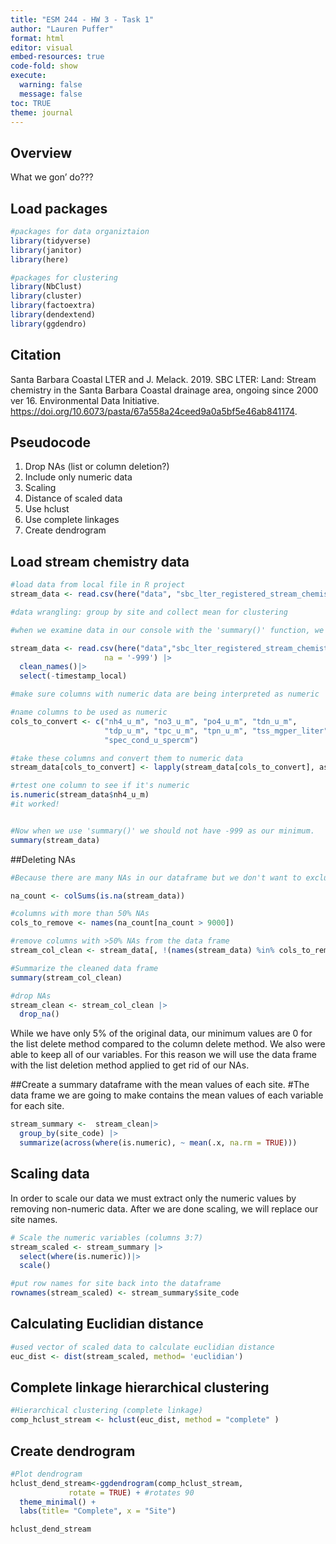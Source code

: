 ```yaml
---
title: "ESM 244 - HW 3 - Task 1"
author: "Lauren Puffer"
format: html
editor: visual
embed-resources: true
code-fold: show
execute: 
  warning: false
  message: false
toc: TRUE
theme: journal
---
```


## Overview

What we gon' do???

## Load packages

```r
#packages for data organiztaion
library(tidyverse)
library(janitor)
library(here)

#packages for clustering
library(NbClust)
library(cluster)
library(factoextra)
library(dendextend)
library(ggdendro)
```

## Citation

Santa Barbara Coastal LTER and J. Melack. 2019. SBC LTER: Land: Stream chemistry in the Santa Barbara Coastal drainage area, ongoing since 2000 ver 16. Environmental Data Initiative. <https://doi.org/10.6073/pasta/67a558a24ceed9a0a5bf5e46ab841174>.

## Pseudocode

1.  Drop NAs (list or column deletion?)
2.  Include only numeric data
3.  Scaling
4.  Distance of scaled data
5.  Use hclust
6.  Use complete linkages
7.  Create dendrogram

## Load stream chemistry data

```r

#load data from local file in R project
stream_data <- read.csv(here("data", "sbc_lter_registered_stream_chemistry.csv"))

#data wrangling: group by site and collect mean for clustering

#when we examine data in our console with the 'summary()' function, we see that there are -999 values for the minimum of many of our variables. This is how NAs are defined. We need to change the -999 values to NAs using the 'mutate()' function. 

stream_data <- read.csv(here("data","sbc_lter_registered_stream_chemistry.csv"),
                     na = '-999') |>
  clean_names()|>
  select(-timestamp_local)

#make sure columns with numeric data are being interpreted as numeric

#name columns to be used as numeric
cols_to_convert <- c("nh4_u_m", "no3_u_m", "po4_u_m", "tdn_u_m", 
                     "tdp_u_m", "tpc_u_m", "tpn_u_m", "tss_mgper_liter", 
                     "spec_cond_u_spercm")

#take these columns and convert them to numeric data 
stream_data[cols_to_convert] <- lapply(stream_data[cols_to_convert], as.numeric)

#rtest one column to see if it's numeric
is.numeric(stream_data$nh4_u_m)
#it worked!


#Now when we use 'summary()' we should not have -999 as our minimum. 
summary(stream_data)
```

##Deleting NAs

```r
#Because there are many NAs in our dataframe but we don't want to exclude too much data, we will do deletion of columns with >50 NAs. na_count <- colSums(is.na(df))

na_count <- colSums(is.na(stream_data))

#columns with more than 50% NAs
cols_to_remove <- names(na_count[na_count > 9000])

#remove columns with >50% NAs from the data frame
stream_col_clean <- stream_data[, !(names(stream_data) %in% cols_to_remove)]

#Summarize the cleaned data frame
summary(stream_col_clean)

#drop NAs 
stream_clean <- stream_col_clean |>
  drop_na()
```

While we have only 5% of the original data, our minimum values are 0 for the list delete method compared to the column delete method. We also were able to keep all of our variables. For this reason we will use the data frame with the list deletion method applied to get rid of our NAs.

##Create a summary dataframe with the mean values of each site. #The data frame we are going to make contains the mean values of each variable for each site.

```r
stream_summary <-  stream_clean|>
  group_by(site_code) |>
  summarize(across(where(is.numeric), ~ mean(.x, na.rm = TRUE)))
```

## Scaling data

In order to scale our data we must extract only the numeric values by removing non-numeric data. After we are done scaling, we will replace our site names.

```r

# Scale the numeric variables (columns 3:7)
stream_scaled <- stream_summary |>
  select(where(is.numeric))|>
  scale()

#put row names for site back into the dataframe
rownames(stream_scaled) <- stream_summary$site_code
```

## Calculating Euclidian distance

```r

#used vector of scaled data to calculate euclidian distance
euc_dist <- dist(stream_scaled, method= 'euclidian')
```

## Complete linkage hierarchical clustering

```r
#Hierarchical clustering (complete linkage)
comp_hclust_stream <- hclust(euc_dist, method = "complete" )
```

## Create dendrogram

```r
#Plot dendrogram
hclust_dend_stream<-ggdendrogram(comp_hclust_stream, 
             rotate = TRUE) + #rotates 90
  theme_minimal() +
  labs(title= "Complete", x = "Site")

hclust_dend_stream
```
